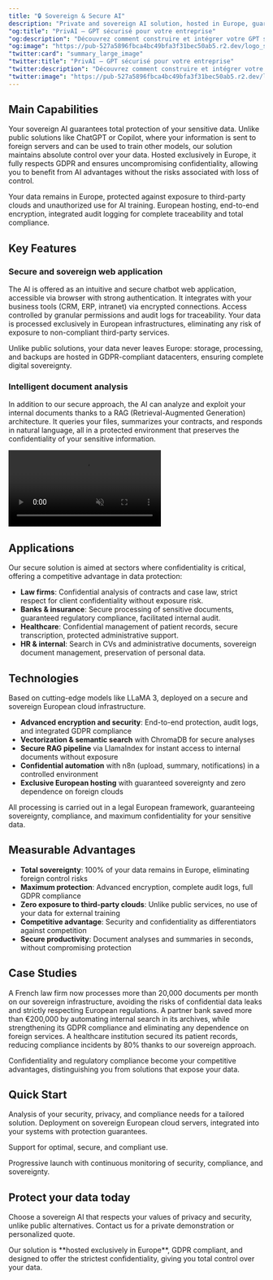 ```yaml
---
title: "🔒 Sovereign & Secure AI"
description: "Private and sovereign AI solution, hosted in Europe, guaranteeing confidentiality and GDPR compliance, unlike public services that expose your data."
"og:title": "PrivAI – GPT sécurisé pour votre entreprise"
"og:description": "Découvrez comment construire et intégrer votre GPT sécurisé avec PrivAI."
"og:image": "https://pub-527a5896fbca4bc49bfa3f31bec50ab5.r2.dev/logo_square.png"
"twitter:card": "summary_large_image"
"twitter:title": "PrivAI – GPT sécurisé pour votre entreprise"
"twitter:description": "Découvrez comment construire et intégrer votre GPT sécurisé avec PrivAI."
"twitter:image": "https://pub-527a5896fbca4bc49bfa3f31bec50ab5.r2.dev/logo_square.png"
---
```


## Main Capabilities

Your sovereign AI guarantees total protection of your sensitive data. Unlike public solutions like ChatGPT or Copilot, where your information is sent to foreign servers and can be used to train other models, our solution maintains absolute control over your data. Hosted exclusively in Europe, it fully respects GDPR and ensures uncompromising confidentiality, allowing you to benefit from AI advantages without the risks associated with loss of control.

<CardGroup cols={2}>
  <Card title="Sovereign data protection" icon="shield">
    Your data remains in Europe, protected against exposure to third-party clouds and unauthorized
    use for AI training.
  </Card>
  <Card title="Guaranteed GDPR compliance" icon="lock">
    European hosting, end-to-end encryption, integrated audit logging for complete traceability and
    total compliance.
  </Card>
</CardGroup>

## Key Features

### Secure and sovereign web application

The AI is offered as an intuitive and secure chatbot web application, accessible via browser with strong authentication. It integrates with your business tools (CRM, ERP, intranet) via encrypted connections. Access controlled by granular permissions and audit logs for traceability. Your data is processed exclusively in European infrastructures, eliminating any risk of exposure to non-compliant third-party services.

<Warning>
  Unlike public solutions, your data never leaves Europe: storage, processing, and backups are
  hosted in GDPR-compliant datacenters, ensuring complete digital sovereignty.
</Warning>

### Intelligent document analysis

In addition to our secure approach, the AI can analyze and exploit your internal documents thanks to a RAG (Retrieval-Augmented Generation) architecture. It queries your files, summarizes your contracts, and responds in natural language, all in a protected environment that preserves the confidentiality of your sensitive information.

<video
  autoPlay
  muted
  loop
  playsInline
  className="w-full aspect-video rounded-xl"
  src="https://github.com/MathieuBosse/docs/releases/download/mintlify/demo.mp4"
/>

## Applications

Our secure solution is aimed at sectors where confidentiality is critical, offering a competitive advantage in data protection:

- **Law firms**: Confidential analysis of contracts and case law, strict respect for client confidentiality without exposure risk.
- **Banks & insurance**: Secure processing of sensitive documents, guaranteed regulatory compliance, facilitated internal audit.
- **Healthcare**: Confidential management of patient records, secure transcription, protected administrative support.
- **HR & internal**: Search in CVs and administrative documents, sovereign document management, preservation of personal data.

## Technologies

Based on cutting-edge models like LLaMA 3, deployed on a secure and sovereign European cloud infrastructure.

- **Advanced encryption and security**: End-to-end protection, audit logs, and integrated GDPR compliance
- **Vectorization & semantic search** with ChromaDB for secure analyses
- **Secure RAG pipeline** via LlamaIndex for instant access to internal documents without exposure
- **Confidential automation** with n8n (upload, summary, notifications) in a controlled environment
- **Exclusive European hosting** with guaranteed sovereignty and zero dependence on foreign clouds

<Info>
  All processing is carried out in a legal European framework, guaranteeing sovereignty, compliance,
  and maximum confidentiality for your sensitive data.
</Info>

## Measurable Advantages

- **Total sovereignty**: 100% of your data remains in Europe, eliminating foreign control risks
- **Maximum protection**: Advanced encryption, complete audit logs, full GDPR compliance
- **Zero exposure to third-party clouds**: Unlike public services, no use of your data for external training
- **Competitive advantage**: Security and confidentiality as differentiators against competition
- **Secure productivity**: Document analyses and summaries in seconds, without compromising protection

## Case Studies

A French law firm now processes more than 20,000 documents per month on our sovereign infrastructure, avoiding the risks of confidential data leaks and strictly respecting European regulations.
A partner bank saved more than €200,000 by automating internal search in its archives, while strengthening its GDPR compliance and eliminating any dependence on foreign services.
A healthcare institution secured its patient records, reducing compliance incidents by 80% thanks to our sovereign approach.

<Check>
  Confidentiality and regulatory compliance become your competitive advantages, distinguishing you
  from solutions that expose your data.
</Check>

## Quick Start

<Steps>
<Step title="Initial consultation">
  Analysis of your security, privacy, and compliance needs for a tailored solution.
</Step>

<Step title="Technical configuration">
  Deployment on sovereign European cloud servers, integrated into your systems with protection
  guarantees.
</Step>

<Step title="Team training">Support for optimal, secure, and compliant use.</Step>

<Step title="Production launch">
  Progressive launch with continuous monitoring of security, compliance, and sovereignty.
</Step>
</Steps>

## Protect your data today

Choose a sovereign AI that respects your values of privacy and security, unlike public alternatives. Contact us for a private demonstration or personalized quote.

<Note>
  Our solution is **hosted exclusively in Europe**, GDPR compliant, and designed to offer the
  strictest confidentiality, giving you total control over your data.
</Note>
